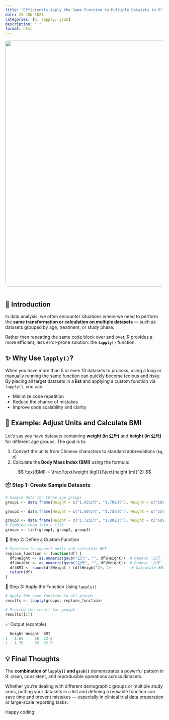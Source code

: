 ```yaml
---
title: "Efficiently Apply the Same Function to Multiple Datasets in R"
date: 23-JUN-2024
categories: [R, lapply, gsub]
description: " "
format: html
---
```


![](../images/lapply.jpg){style="margin-bottom: 1em; border-radius: 8px;" width="779"}

## 🔁 Introduction

In data analysis, we often encounter situations where we need to perform the **same transformation or calculation on multiple datasets** — such as datasets grouped by age, treatment, or study phase.

Rather than repeating the same code block over and over, R provides a more efficient, less error-prone solution: the **`lapply()`** function.

## ✨ Why Use `lapply()`?

When you have more than 5 or even 10 datasets to process, using a loop or manually running the same function can quickly become tedious and risky. By placing all target datasets in a **list** and applying a custom function via `lapply()`, you can:

-   Minimize code repetition\
-   Reduce the chance of mistakes\
-   Improve code scalability and clarity

## 🔧 Example: Adjust Units and Calculate BMI

Let’s say you have datasets containing **weight (in 公斤)** and **height (in 公尺)** for different age groups. The goal is to:

1.  Convert the units from Chinese characters to standard abbreviations (`kg`, `m`)\
2.  Calculate the **Body Mass Index (BMI)** using the formula:

$$
\text{BMI} = \frac{\text{weight (kg)}}{\text{height (m)}^2}
$$

### 📦 Step 1: Create Sample Datasets

``` r
# Sample data for three age groups
group1 <- data.frame(Height = c("1.65公尺", "1.70公尺"), Weight = c("60公斤", "65公斤"))

group2 <- data.frame(Height = c("1.60公尺", "1.75公尺"), Weight = c("55公斤", "70公斤"))

group3 <- data.frame(Height = c("1.72公尺", "1.80公尺"), Weight = c("68公斤", "75公斤"))
# Combine them into a list
groups <- list(group1, group2, group3)
```

🔧 Step 2: Define a Custom Function

``` r
# Function to convert units and calculate BMI
replace_function <- function(df) {
  df$Height <- as.numeric(gsub("公尺", "", df$Height))  # Remove '公尺' and convert to numeric
  df$Weight <- as.numeric(gsub("公斤", "", df$Weight))  # Remove '公斤' and convert to numeric
  df$BMI <- round(df$Weight / (df$Height^2), 1)         # Calculate BMI
  return(df)
}
```

🚀 Step 3: Apply the Function Using `lapply()`

``` r
# Apply the same function to all groups
results <- lapply(groups, replace_function)

# Preview the result for group1
results[[1]]
```

✅ Output (example)

``` r
  Height Weight  BMI
1   1.65     60  22.0
2   1.70     65  22.5
```

## 💡 Final Thoughts

The **combination of `lapply()` and `gsub()`** demonstrates a powerful pattern in R: clean, consistent, and reproducible operations across datasets.

Whether you’re dealing with different demographic groups or multiple study arms, putting your datasets in a list and defining a reusable function can save time and prevent mistakes — especially in clinical trial data preparation or large-scale reporting tasks.

Happy coding!
